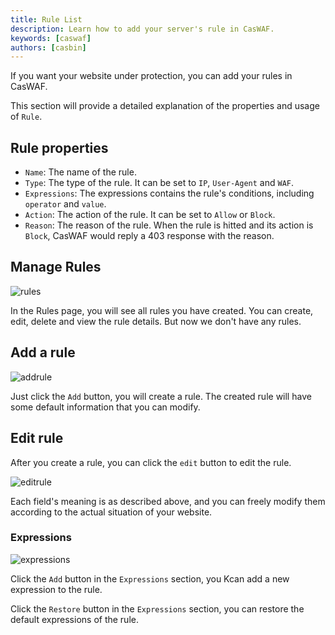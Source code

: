 ```yaml
---
title: Rule List
description: Learn how to add your server's rule in CasWAF.
keywords: [caswaf]
authors: [casbin]
---
```

If you want your website under protection, you can add your rules in CasWAF.

This section will provide a detailed explanation of the properties and usage of `Rule`.

## Rule properties

- `Name`: The name of the rule.
- `Type`: The type of the rule. It can be set to `IP`, `User-Agent` and `WAF`.
- `Expressions`: The expressions contains the rule's conditions, including `operator` and `value`.
- `Action`: The action of the rule. It can be set to `Allow` or `Block`.
- `Reason`: The reason of the rule. When the rule is hitted and its action is `Block`, CasWAF would reply a 403 response with the reason.

## Manage Rules

![rules](/img/rules/rules.jpg)

In the Rules page, you will see all rules you have created. You can create, edit, delete and view the rule details. But now we don't have any rules.

## Add a rule

![addrule](/img/rules/addrule.jpg)

Just click the `Add` button, you will create a rule. The created rule will have some default information that you can modify.

## Edit rule

After you create a rule, you can click the `edit` button to edit the rule.

![editrule](/img/rules/editrule.jpg)

Each field's meaning is as described above, and you can freely modify them according to the actual situation of your website.

### Expressions

![expressions](/img/rules/expressions.jpg)

Click the `Add` button in the `Expressions` section, you Kcan add a new expression to the rule.

Click the `Restore` button in the `Expressions` section, you can restore the default expressions of the rule.
